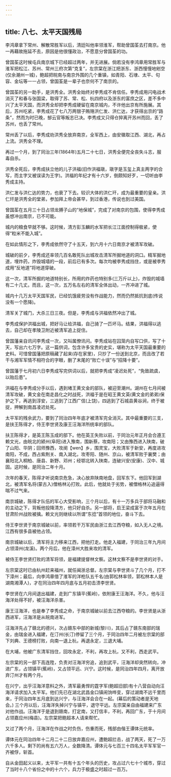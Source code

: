 ```yaml
---
---
---
```

title: 八七、太平天国残局
---



李鸿章拿下常州、解散常胜军以后，清廷叫他率领淮军，帮助曾国荃去打南京。他一再藉故拖延不去，原因是他很懂政治，不愿意分曾国荃的功。

曾国荃这时候屯兵南京城下已经超过两年，并无进展。倘若没有李鸿章用常胜军与淮军把松江、苏州、常州三府次第“克复”，左宗棠在浙江把浙东、浙西慢慢地剜空(仅余潮州一城)，鲍超把皖南与南京外围的几个重镇，如青阳、石埭、太平、句容、金坛等一一占领，曾国荃是一辈子也奈何不了南京的。

曾国荃的另一助手，是洪秀全。洪秀全始终对李秀成不肯信任。李秀成用闪电战术消灭了和春与张国梁，取得了苏、常、松、杭四府以及浙东的富庶之区，差不多中兴了太平天国，而洪秀全却把李秀成硬留在南京城内，不许他出京有所施展。其后，苏州吃紧，李秀成花了七八万两银子贿赂洪仁发、洪仁达，才获得出京的“路条”，然而为时已晚，郜云官等叛志已决。李秀成又只得仓猝离开苏州而回，丢了苏州，也丢了常州。

常州丢了以后，李秀成劝洪秀全放弃南京，全军西上，由安徽取江西、湖北，再占上流。洪秀全不理。

再过一个月，到了同治三年(1864年)五月二十七日，洪秀全便完全丧失斗志，服毒自杀。

洪秀全死后，李秀成扶立他的儿子洪福(旧作洪福瑱，瑱字是玉玺上真主两字的合写，而主字又被误读为王字)。洪福的年纪才有十六岁，倒颇知好歹，一切听由李秀成主持。

洪仁发与洪仁达的势力，也衰了下去。较识大体的洪仁玕，成为最重要的皇亲。洪仁玕是洪秀全的堂弟，参加拜上帝会甚早，到过香港，传说也到过美国。

曾国荃在五月三十日占领龙膊子山的“地保城”，完成了对南京的包围，使得李秀成虽想冲出南京，已不可能。

城内的粮食早就不够。这时候，清方彭玉麟的水军把长江江面控制得极紧，使得“粒米不能入城”。

在如此情形之下，李秀成依然守了十五天，到六月十六日南京才被清军攻破。

城破的前夕，李秀成还率领几百名敢死队出城攻击清军所掘地道的洞口。精军掘地道，埋炸药，炸毁城墙的一段，前后已有多次。每次均被李秀成挡住，或是被李秀成用“反地道”将地道穿破。

这一次，清军所掘的地道特别长，所用的炸药也特别多(三万斤以上)，炸毁的城墙有二十几丈。而且，这一次，五万名左右的清军全体出动，一齐冲进了城。

城内十几万太平天国军民，已经饥饿疲劳没有作战能力，然而仍然抵抗到底(传说没有一个愿降)。

清军关了城门，大杀三日三夜。但是，李秀成与洪福依然冲出了城。

李秀成保护洪福出城，把好马让给洪福，自己骑了一匹坏马。结果，洪福得以逃去，自己却在孝陵卫附近被清军追上捉住。

曾国藩亲自讯问李秀成一次，又叫属僚讯问。李秀成站在囚笼内自写口供，写了十天，写出六七万字。这一篇供词，包含许多宝贵的史实，堪称为太平天国最重要的史料。可惜曾国藩把原稿藏了起来(存在家里)，只抄了一份送到北京，而且改了若干与湘军军情不相符合的字眼，删了末尾的“败亡十误”与“招降十要”。

曾国藩于七月初六日李秀成写完供词以后，就把李秀成“凌迟处死”，“免致疏虞，以贻后患”。

洪福在与李秀成分手以后，遇到堵王黄文金的部队，被迎至潮州。湖州在七月间被清军攻破，黄文金在南走昌化之时战死，洪福于是在昭王黄文英(黄文金的弟弟)保护之下，再逃到淳安，三逃到了江西广信(上饶)，四逃到了石城县黄谷涧，终于被捉，押解到南昌凌迟处死。

太平军的残余武力，要到了同治四年年底才被清军完全消灭。其中最重要的三支，是扶王陈得才，侍王李世贤及康王汪海洋所统率的部队。

扶王陈得才，是英王陈玉成的部下。他在英王失败以前，于同治元年正月会合遵王赖文光，由皖北的颍州(阜阳)进入豫南，围新蔡，攻南阳；又由豫西进入陕南，破了山阳、华阴；回师豫西，攻阌【wen】乡，围灵宝，大败清军于新安，再度进攻南阳，不成，西占紫荆关、南入湖北，攻枣阳、随州、京山，被清军败于襄樊；由襄阳北入桐柏、唐县、新野、邓州；经鄂北转入陕南，连破兴安(安康)、汉中、城固。这时候，是同治二年十月。

次年的春天，陈得才听说南京危急，决心放弃陕南地盘，回军东下。他回军到湖北，被清军名将(蒙古入)僧格林沁打败。此后，他就处于劣势，被僧格林沁追逼得喘不过气来。

南京城破，陈得才队伍的军心大受影响，三个月以后，有十一万多兵于部将马融和的主动之下，背叛他投降清方，他只好自杀。另一部将，启王梁成富于次年五月在甘肃阶州战败被擒。赖文光则继续以所谓“东捻”首领的地位，奋斗下去。

侍王李世贤于南京城破以前，率领若干万军民由浙江去江西夺粮，如入无人之境。江西有很多县被他占领。

南京城破以后，清军将主力移来江西，把他打走。他走入福建，于同治三年九月间占领漳州(龙溪)。两个月后，他在漳州大胜来攻的清军。

被侍王李世贤打败的清军将领，是福建提督林文察。这林文察不是李世贤的对手。

左宗棠这时已由杭州赶来福州，就任闽浙总督。左宗棠与李世贤斗了几个月，打不下漳州；最后，向李鸿章借了淮军的洋枪队五千名(由郭松林率领，郭松林本人是湖南湘潭人)，才在同治四年四月底与五月初击溃李世贤。

李世贤在六月间退出福建，走到广东镇平(蕉岭)，依附康王汪海洋。不久，他与汪海洋处得不好，被汪海洋杀害。

康王汪海洋，也是奉了李秀成之命，于南京城破以前去江西夺粮的。李世贤是从浙西进军，汪海洋是从皖南进军。

汪海洋先占了赣北的德兴，次占赣东中部的新城(黎川)，其后占了赣东南部的瑞金，由瑞金进入福建，在汀州(长汀)停留了三个月，于同治四年二月被左宗棠的部下刘典、王德榜打败，向南一退上杭，再退永定，三退大埔。

在大埔，他被广东清军挡住，回攻永定，不利，再攻上杭，又不利，西走武平。

左宗棠的另一部下高连陞，负责对汪海洋穷追，追到武平，汪海洋却突然转向，冲进广东，占领镇平(蕉岭)，又占领平远、兴宁。这时候，是同治四年四月，离开放弃汀州才有两个月。

在兴宁，出乎汪海洋意料之外，清军最勇悍的霆字军(鲍超旧部)有十八营自动向汪海洋请求加入太平军。他们先已在湖北武昌金口镇闹饷哗变，穿过湖南不远千里而来，于同治四年五月底到达兴宁，与汪海洋会合在一起。(幕后的策动者是天地会。) 三个月以后，汪海洋失掉兴宁与镇平，退守平远。左宗棠亲自由福建来广东对他作战。汪海洋于是退到赣南，打定南，又打信丰，不利，再回广东，于十月间占领嘉应州(梅县)。左宗棠把鲍超本人请来帮忙。

又过了两个月，汪海洋在作战之时负伤，伤重而死，残部由偕王谭体元统率。

谭体元在同治四年十二月二十二日放弃嘉应州，遭鲍超拦击，战了两天，死了一万六千多人。剩下的尚有五六万人，全数降清。谭体元与七百三十四名太平军军官一齐被俘，斩首。

自从金田起义以来，太平军一共有十五个年头的历史，攻占过六七十个城市，穿过了当时十八个省份之中的十六个，兵力于极盛之时超过一百万。